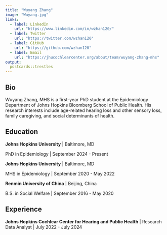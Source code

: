 ```yaml
---
title: "Wuyang Zhang"
image: "Wuyang.jpg"
links:
  - label: LinkedIn
    url: "https://www.linkedin.com/in/wzhan120/"
  - label: Twitter
    url: "https://twitter.com/wzhan120"
  - label: GitHub
    url: "https://github.com/wzhan120"
  - label: Email
    url: "https://jhucochlearcenter.org/about/team/wuyang-zhang-mhs"
output:
  postcards::trestles
---
```

 
## Bio

Wuyang Zhang, MHS is a first-year PhD student at the Epidemiology Department of Johns Hopkins Bloomberg School of Public Health. His research interests include age-related hearing loss and other sensory loss, family caregiving, and social determinants of health. 

## Education

**Johns Hopkins University** | Baltimore, MD

PhD in Epidemiology | September 2024 - Present

**Johns Hopkins University** | Baltimore, MD

MHS in Epidemiology | September 2020 - May 2022

**Renmin University of China** | Beijing, China

B.S. in Social Welfare | September 2016 - May 2020

## Experience

**Johns Hopkins Cochlear Center for Hearing and Public Health** | Research Data Analyst | July 2022 - July 2024
